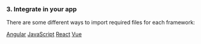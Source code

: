 
<Meta title="00-Intro/Getting Started" />

<Start />

### 3. Integrate in your app

There are some different ways to import required files for each framework:

[<db-button variant="secondary">Angular</db-button>](/story/00-intro-frameworks-angular--page)
[<db-button variant="secondary">JavaScript</db-button>](/story/00-intro-frameworks-javascript--page)
[<db-button variant="secondary">React</db-button>](/story/00-intro-frameworks-react--page)
[<db-button variant="secondary">Vue</db-button>](/story/00-intro-frameworks-vue--page)

<Update />

<License />
